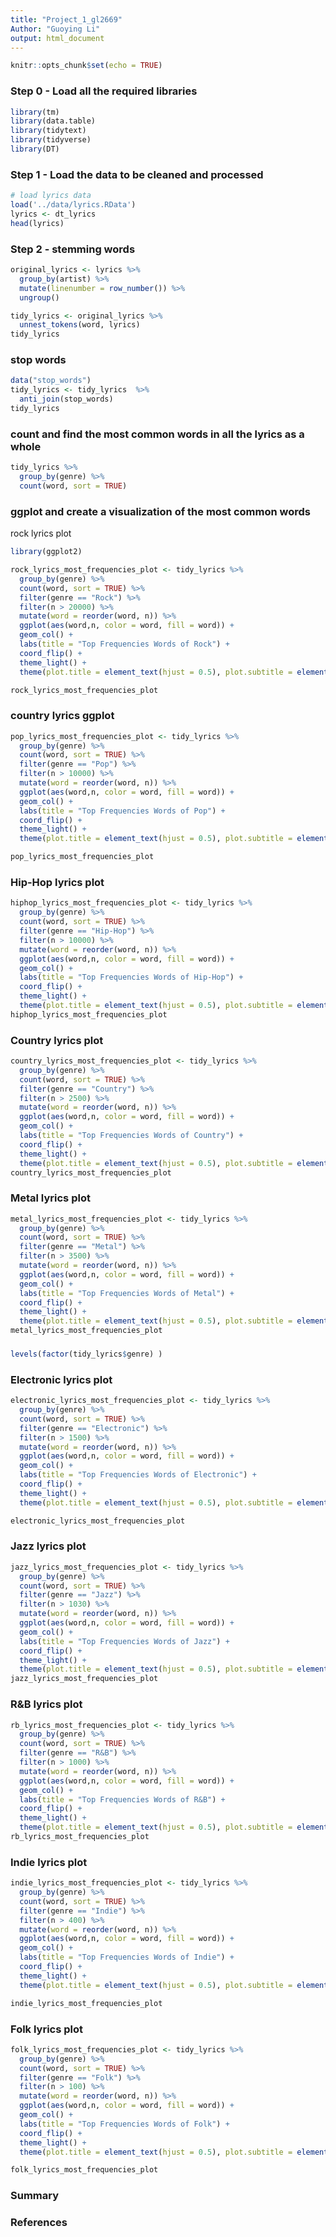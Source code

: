 ```yaml
---
title: "Project_1_gl2669"
Author: "Guoying Li"
output: html_document
---
```


```r
knitr::opts_chunk$set(echo = TRUE)
```

### Step 0 - Load all the required libraries

```r
library(tm)
library(data.table)
library(tidytext)
library(tidyverse)
library(DT)
```

### Step 1 - Load the data to be cleaned and processed

```r
# load lyrics data
load('../data/lyrics.RData') 
lyrics <- dt_lyrics
head(lyrics)
```

### Step 2 - stemming words

```r

original_lyrics <- lyrics %>% 
  group_by(artist) %>%
  mutate(linenumber = row_number()) %>%
  ungroup()

tidy_lyrics <- original_lyrics %>% 
  unnest_tokens(word, lyrics)
tidy_lyrics
```

### stop words
```r
data("stop_words")
tidy_lyrics <- tidy_lyrics  %>%
  anti_join(stop_words)
tidy_lyrics
```

### count and find the most common words in all the lyrics as a whole

```r
tidy_lyrics %>%
  group_by(genre) %>%
  count(word, sort = TRUE)
```

### ggplot and create a visualization of the most common words
rock lyrics plot

```r
library(ggplot2)

rock_lyrics_most_frequencies_plot <- tidy_lyrics %>%
  group_by(genre) %>%
  count(word, sort = TRUE) %>%
  filter(genre == "Rock") %>%
  filter(n > 20000) %>%
  mutate(word = reorder(word, n)) %>%
  ggplot(aes(word,n, color = word, fill = word)) +
  geom_col() +
  labs(title = "Top Frequencies Words of Rock") +
  coord_flip() +
  theme_light() +
  theme(plot.title = element_text(hjust = 0.5), plot.subtitle = element_text(hjust= 0.5))

rock_lyrics_most_frequencies_plot 
```

### country lyrics ggplot

```r
pop_lyrics_most_frequencies_plot <- tidy_lyrics %>%
  group_by(genre) %>%
  count(word, sort = TRUE) %>%
  filter(genre == "Pop") %>%
  filter(n > 10000) %>%
  mutate(word = reorder(word, n)) %>%
  ggplot(aes(word,n, color = word, fill = word)) +
  geom_col() +
  labs(title = "Top Frequencies Words of Pop") +
  coord_flip() +
  theme_light() +
  theme(plot.title = element_text(hjust = 0.5), plot.subtitle = element_text(hjust= 0.5))

pop_lyrics_most_frequencies_plot
```

### Hip-Hop lyrics plot

```r
hiphop_lyrics_most_frequencies_plot <- tidy_lyrics %>%
  group_by(genre) %>%
  count(word, sort = TRUE) %>%
  filter(genre == "Hip-Hop") %>%
  filter(n > 10000) %>%
  mutate(word = reorder(word, n)) %>%
  ggplot(aes(word,n, color = word, fill = word)) +
  geom_col() +
  labs(title = "Top Frequencies Words of Hip-Hop") +
  coord_flip() +
  theme_light() +
  theme(plot.title = element_text(hjust = 0.5), plot.subtitle = element_text(hjust= 0.5))
hiphop_lyrics_most_frequencies_plot
```
### Country lyrics plot
```r
country_lyrics_most_frequencies_plot <- tidy_lyrics %>%
  group_by(genre) %>%
  count(word, sort = TRUE) %>%
  filter(genre == "Country") %>%
  filter(n > 2500) %>%
  mutate(word = reorder(word, n)) %>%
  ggplot(aes(word,n, color = word, fill = word)) +
  geom_col() +
  labs(title = "Top Frequencies Words of Country") +
  coord_flip() +
  theme_light() +
  theme(plot.title = element_text(hjust = 0.5), plot.subtitle = element_text(hjust= 0.5))
country_lyrics_most_frequencies_plot
```

### Metal lyrics plot
```r
metal_lyrics_most_frequencies_plot <- tidy_lyrics %>%
  group_by(genre) %>%
  count(word, sort = TRUE) %>%
  filter(genre == "Metal") %>%
  filter(n > 3500) %>%
  mutate(word = reorder(word, n)) %>%
  ggplot(aes(word,n, color = word, fill = word)) +
  geom_col() +
  labs(title = "Top Frequencies Words of Metal") +
  coord_flip() +
  theme_light() +
  theme(plot.title = element_text(hjust = 0.5), plot.subtitle = element_text(hjust= 0.5))
metal_lyrics_most_frequencies_plot
```

###
```r
levels(factor(tidy_lyrics$genre) )
```

### Electronic lyrics plot

```r
electronic_lyrics_most_frequencies_plot <- tidy_lyrics %>%
  group_by(genre) %>%
  count(word, sort = TRUE) %>%
  filter(genre == "Electronic") %>%
  filter(n > 1500) %>%
  mutate(word = reorder(word, n)) %>%
  ggplot(aes(word,n, color = word, fill = word)) +
  geom_col() +
  labs(title = "Top Frequencies Words of Electronic") +
  coord_flip() +
  theme_light() +
  theme(plot.title = element_text(hjust = 0.5), plot.subtitle = element_text(hjust= 0.5))

electronic_lyrics_most_frequencies_plot
```

### Jazz lyrics plot

```r
jazz_lyrics_most_frequencies_plot <- tidy_lyrics %>%
  group_by(genre) %>%
  count(word, sort = TRUE) %>%
  filter(genre == "Jazz") %>%
  filter(n > 1030) %>%
  mutate(word = reorder(word, n)) %>%
  ggplot(aes(word,n, color = word, fill = word)) +
  geom_col() +
  labs(title = "Top Frequencies Words of Jazz") +
  coord_flip() +
  theme_light() +
  theme(plot.title = element_text(hjust = 0.5), plot.subtitle = element_text(hjust= 0.5))
jazz_lyrics_most_frequencies_plot
```

### R&B lyrics plot
```r
rb_lyrics_most_frequencies_plot <- tidy_lyrics %>%
  group_by(genre) %>%
  count(word, sort = TRUE) %>%
  filter(genre == "R&B") %>%
  filter(n > 1000) %>%
  mutate(word = reorder(word, n)) %>%
  ggplot(aes(word,n, color = word, fill = word)) +
  geom_col() +
  labs(title = "Top Frequencies Words of R&B") +
  coord_flip() +
  theme_light() +
  theme(plot.title = element_text(hjust = 0.5), plot.subtitle = element_text(hjust= 0.5))
rb_lyrics_most_frequencies_plot
```

### Indie lyrics plot

```r
indie_lyrics_most_frequencies_plot <- tidy_lyrics %>%
  group_by(genre) %>%
  count(word, sort = TRUE) %>%
  filter(genre == "Indie") %>%
  filter(n > 400) %>%
  mutate(word = reorder(word, n)) %>%
  ggplot(aes(word,n, color = word, fill = word)) +
  geom_col() +
  labs(title = "Top Frequencies Words of Indie") +
  coord_flip() +
  theme_light() +
  theme(plot.title = element_text(hjust = 0.5), plot.subtitle = element_text(hjust= 0.5))

indie_lyrics_most_frequencies_plot
```

### Folk lyrics plot

```r
folk_lyrics_most_frequencies_plot <- tidy_lyrics %>%
  group_by(genre) %>%
  count(word, sort = TRUE) %>%
  filter(genre == "Folk") %>%
  filter(n > 100) %>%
  mutate(word = reorder(word, n)) %>%
  ggplot(aes(word,n, color = word, fill = word)) +
  geom_col() +
  labs(title = "Top Frequencies Words of Folk") +
  coord_flip() +
  theme_light() +
  theme(plot.title = element_text(hjust = 0.5), plot.subtitle = element_text(hjust= 0.5))

folk_lyrics_most_frequencies_plot
```

### Summary



### References

